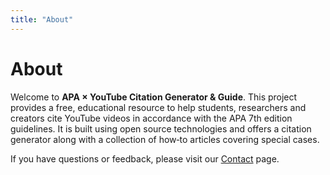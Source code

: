 ```yaml
---
title: "About"
---
```


# About

Welcome to **APA × YouTube Citation Generator & Guide**.  This project
provides a free, educational resource to help students, researchers
and creators cite YouTube videos in accordance with the APA 7th
edition guidelines.  It is built using open source technologies and
offers a citation generator along with a collection of how‑to
articles covering special cases.

If you have questions or feedback, please visit our [Contact](/contact)
page.